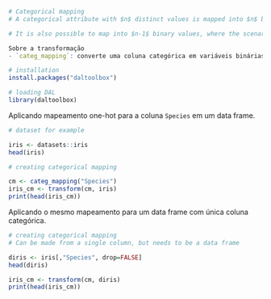 ```r
# Categorical mapping
# A categorical attribute with $n$ distinct values is mapped into $n$ binary attributes. 

# It is also possible to map into $n-1$ binary values, where the scenario where all binary attributes are equal to zero corresponds to the last categorical value not indicated in the attributes.  

Sobre a transformação
- `categ_mapping`: converte uma coluna categórica em variáveis binárias (one‑hot). Pode usar codificação com n colunas ou n−1 colunas.

# installation 
install.packages("daltoolbox")

# loading DAL
library(daltoolbox)
```

Aplicando mapeamento one-hot para a coluna `Species` em um data frame.
```r
# dataset for example 

iris <- datasets::iris
head(iris)
```

```r
# creating categorical mapping

cm <- categ_mapping("Species")
iris_cm <- transform(cm, iris)
print(head(iris_cm))
```

Aplicando o mesmo mapeamento para um data frame com única coluna categórica.
```r
# creating categorical mapping
# Can be made from a single column, but needs to be a data frame

diris <- iris[,"Species", drop=FALSE]
head(diris)
```

```r
iris_cm <- transform(cm, diris)
print(head(iris_cm))
```
